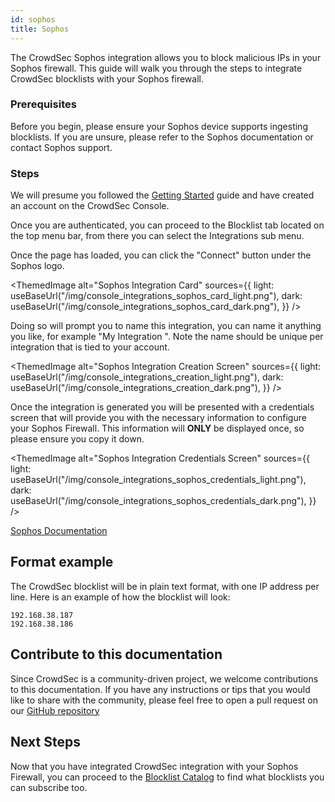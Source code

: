 ```yaml
---
id: sophos
title: Sophos
---
```



The CrowdSec Sophos integration allows you to block malicious IPs in your Sophos firewall. This guide will walk you through the steps to integrate CrowdSec blocklists with your Sophos firewall.

### Prerequisites

Before you begin, please ensure your Sophos device supports ingesting blocklists. If you are unsure, please refer to the Sophos documentation or contact Sophos support.

### Steps

We will presume you followed the [Getting Started](integrations/intro.mdx) guide and have created an account on the CrowdSec Console.

Once you are authenticated, you can proceed to the Blocklist tab located on the top menu bar, from there you can select the Integrations sub menu.

Once the page has loaded, you can click the "Connect" button under the Sophos logo.

<ThemedImage
    alt="Sophos Integration Card"
    sources={{
        light: useBaseUrl("/img/console_integrations_sophos_card_light.png"),
        dark: useBaseUrl("/img/console_integrations_sophos_card_dark.png"),
    }}
/>

Doing so will prompt you to name this integration, you can name it anything you like, for example "My Integration ". Note the name should be unique per integration that is tied to your account.

<ThemedImage
    alt="Sophos Integration Creation Screen"
    sources={{
        light: useBaseUrl("/img/console_integrations_creation_light.png"),
        dark: useBaseUrl("/img/console_integrations_creation_dark.png"),
    }}
/>

Once the integration is generated you will be presented with a credentials screen that will provide you with the necessary information to configure your Sophos Firewall. This information will **ONLY** be displayed once, so please ensure you copy it down.

<ThemedImage
    alt="Sophos Integration Credentials Screen"
    sources={{
        light: useBaseUrl("/img/console_integrations_sophos_credentials_light.png"),
        dark: useBaseUrl("/img/console_integrations_sophos_credentials_dark.png"),
    }}
/>

[Sophos Documentation](https://docs.sophosnetworks.com/pan-os/11-1/pan-os-admin/policy/use-an-external-dynamic-list-in-policy/external-dynamic-list#idf36cb80a-77f1-4d17-9c4b-7efe9fe426af)

## Format example

The CrowdSec blocklist will be in plain text format, with one IP address per line. Here is an example of how the blocklist will look:

```
192.168.38.187
192.168.38.186
```

## Contribute to this documentation

Since CrowdSec is a community-driven project, we welcome contributions to this documentation. If you have any instructions or tips that you would like to share with the community, please feel free to open a pull request on our [GitHub repository](https://github.com/crowdsecurity/crowdsec-docs)

## Next Steps

Now that you have integrated CrowdSec integration with your Sophos Firewall, you can proceed to the [Blocklist Catalog](console/blocklists/catalog.md) to find what blocklists you can subscribe too. 
